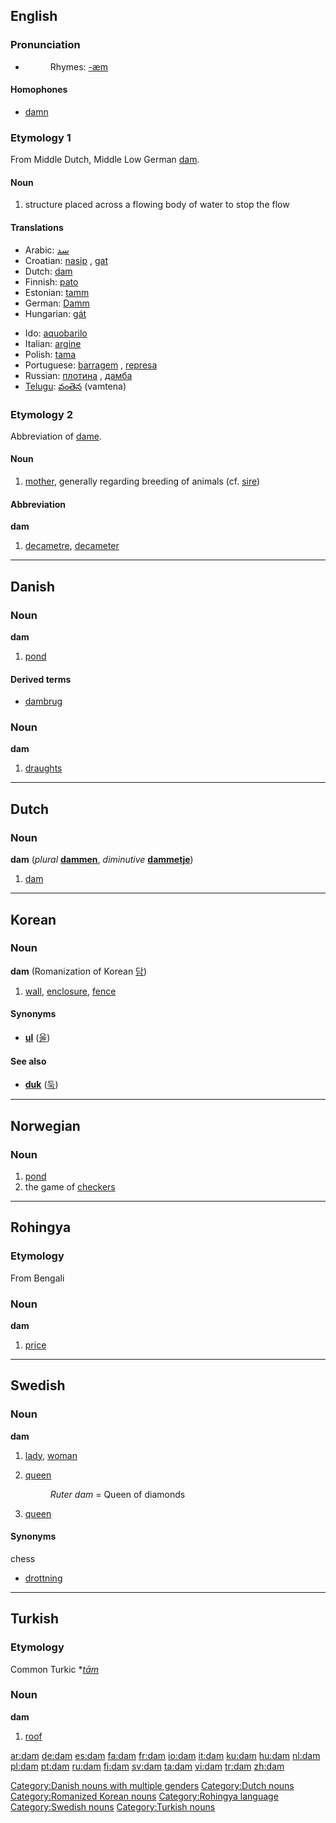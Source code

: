 ==English==

===Pronunciation===
*{{IPA|/dæm/}}
*:Rhymes: [[Rhymes:English:-æm|-æm]]

====Homophones====
*[[damn]]

===Etymology 1===
From Middle Dutch, Middle Low German [[dam]].

====Noun====
{{en-noun}}

# structure placed across a flowing body of water to stop the flow

{{rfc-level|Translations at L3+}}

====Translations====
{{top}}
*Arabic: [[سد]]
*Croatian: [[nasip]] {{m}}, [[gat]] {{m}}
*Dutch: [[dam#Dutch|dam]] {{m}}
*Finnish: [[pato]]
*Estonian: [[tamm]]
*German: [[Damm]] {{m}}
*Hungarian: [[gát]]
{{mid}}
*Ido: [[aquobarilo]]
*Italian: [[argine]] {{m}}
*Polish: [[tama#Polish|tama]] {{f}}
*Portuguese: [[barragem]] {{f}}, [[represa]] {{f}}
*Russian: [[плотина]] {{f}}, [[дамба]] {{f}}
*[[Telugu]]: [[వంతెన]] (vamtena)
{{bottom}}

===Etymology 2===
Abbreviation of [[dame]].

====Noun====
{{en-noun}}

# [[mother]], generally regarding breeding of animals (cf. [[sire]])

====Abbreviation====
'''dam'''

# [[decametre]], [[decameter]]

----

==Danish==

===Noun===
'''dam''' {{c}}

# [[pond]]

====Derived terms====
*[[dambrug]] {{n}}

===Noun===
'''dam''' {{c}}

# [[draughts]]

[[Category:Danish nouns with multiple genders]]

----

==Dutch==

===Noun===
'''dam''' {{m}} (''plural'' '''[[dammen]]''', ''diminutive'' '''[[dammetje]]''')

# [[dam#English|dam]]

[[Category:Dutch nouns]]

----

==Korean==

===Noun===
'''dam''' (Romanization of Korean [[담]])

# [[wall]], [[enclosure]], [[fence]]

====Synonyms====
*'''[[ul]]''' ([[울]])

====See also====
*'''[[duk#Korean|duk]]''' ([[둑]])

[[Category:Romanized Korean nouns]]

----

==Norwegian==

===Noun===
{{no-noun-m1|damm}}

# [[pond]]
# the game of [[checkers]]

----

==Rohingya==

===Etymology===
From Bengali

===Noun===
'''dam'''

# [[price]]

[[Category:Rohingya language]]

----

==Swedish==

===Noun===
{{sv-noun-reg-r-c|2=dame}}
'''dam''' {{c}}

# [[lady]], [[woman]]
# {{context|card games|lang=sv}} [[queen]]
#:''Ruter dam'' = Queen of diamonds
# {{context|chess|lang=sv}} [[queen]]

====Synonyms====
;chess
*[[drottning]]

[[Category:Swedish nouns]]

----

==Turkish==

===Etymology===
Common Turkic *''[[tām]]''

===Noun===
'''dam'''

# [[roof]]

[[Category:Turkish nouns]]

[[ar:dam]]
[[de:dam]]
[[es:dam]]
[[fa:dam]]
[[fr:dam]]
[[io:dam]]
[[it:dam]]
[[ku:dam]]
[[hu:dam]]
[[nl:dam]]
[[pl:dam]]
[[pt:dam]]
[[ru:dam]]
[[fi:dam]]
[[sv:dam]]
[[ta:dam]]
[[vi:dam]]
[[tr:dam]]
[[zh:dam]]